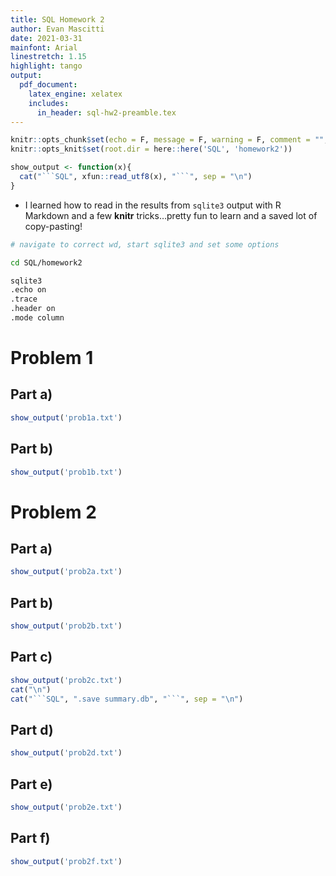 ---
title: SQL Homework 2
author: Evan Mascitti
date: 2021-03-31
mainfont: Arial
linestretch: 1.15
highlight: tango
output: 
  pdf_document:
    latex_engine: xelatex
    includes:
      in_header: sql-hw2-preamble.tex
---
```{r setup, include=F}
knitr::opts_chunk$set(echo = F, message = F, warning = F, comment = "", results = 'asis')
knitr::opts_knit$set(root.dir = here::here('SQL', 'homework2'))

show_output <- function(x){
  cat("```SQL", xfun::read_utf8(x), "```", sep = "\n")
}
```

- I learned how to read in the results from `sqlite3` output with R Markdown and a few **knitr** tricks...pretty fun to learn and a saved lot of copy-pasting! 

```{r comment="#", results='markup', echo=T}
# navigate to correct wd, start sqlite3 and set some options 
```

```bash
cd SQL/homework2

sqlite3
.echo on
.trace
.header on
.mode column
```

# Problem 1

## Part a)

```{r prob1a}
show_output('prob1a.txt')
```


## Part b)

```{r}
show_output('prob1b.txt')
```


# Problem 2

## Part a)

```{r}
show_output('prob2a.txt')
```


## Part b)

```{r}
show_output('prob2b.txt')
```


## Part c)

```{r}
show_output('prob2c.txt')
cat("\n")
cat("```SQL", ".save summary.db", "```", sep = "\n")
```


## Part d)

```{r}
show_output('prob2d.txt')
```


## Part e)

```{r}
show_output('prob2e.txt')
```


## Part f)

```{r}
show_output('prob2f.txt')
```



